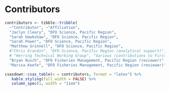 \needspace{0.35\textheight}

# Contributors

```r
contributors <- tibble::tribble(
  ~"Contributor", ~"Affiliation",
  "Jaclyn Cleary", "DFO Science, Pacific Region",
  "Sarah Hawkshaw", "DFO Science, Pacific Region",
  "Sarah Power", "DFO Science, Pacific Region",
  "Matthew Grinnell", "DFO Science, Pacific Region",
  #"Chris Grandin", "DFO Science, Pacific Region (analytical support)",
  # "Herring Technical Working Group", "Various (contributions to First Nations observations)",
  "Bryan Rusch", "DFO Fisheries Management, Pacific Region (reviewer)",
  "Marisa Keefe", "DFO Fisheries Management, Pacific Region (reviewer)")
```

```r
csasdown::csas_table(x = contributors, format = "latex") %>%
   kable_styling(full_width = FALSE) %>%
   column_spec(1, width = "11em")
```
